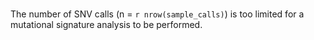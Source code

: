 <br>
The number of SNV calls (n = `r nrow(sample_calls)`) is too limited for a mutational signature analysis to be performed.
<br>
